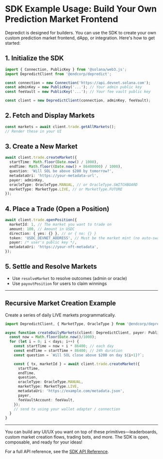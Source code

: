 # SDK Example Usage: Build Your Own Prediction Market Frontend

Depredict is designed for builders. You can use the SDK to create your own custom prediction market frontend, dApp, or integration. Here's how to get started:

## 1. Initialize the SDK

```typescript
import { Connection, PublicKey } from '@solana/web3.js';
import DepredictClient from '@endcorp/depredict';

const connection = new Connection('https://api.devnet.solana.com');
const adminKey = new PublicKey('...'); // Your admin public key
const feeVault = new PublicKey('...'); // Your fee vault public key

const client = new DepredictClient(connection, adminKey, feeVault);
```

## 2. Fetch and Display Markets

```typescript
const markets = await client.trade.getAllMarkets();
// Render these in your UI
```

## 3. Create a New Market

```typescript
await client.trade.createMarket({
  startTime: Math.floor(Date.now() / 1000),
  endTime: Math.floor((Date.now() + 86400000) / 1000),
  question: 'Will SOL be above $200 by tomorrow?',
  metadataUri: 'https://your-metadata-url',
  payer: adminKey,
  oracleType: OracleType.MANUAL, // or OracleType.SWITCHBOARD
  marketType: MarketType.LIVE, // or MarketType.FUTURE
});
```

## 4. Place a Trade (Open a Position)

```typescript
await client.trade.openPosition({
  marketId: 1, // The market you want to trade on
  amount: 100, // Amount in USDC
  direction: { yes: {} }, // or { no: {} }
  token: 'USDC_DEVNET_ADDRESS', // Must be the market mint (no auto-swap yet)
  payer: /* user's public key */,
  metadataUri: 'https://your-nft-metadata',
});
```

## 5. Settle and Resolve Markets

- Use `resolveMarket` to resolve outcomes (admin or oracle)
- Use `payoutPosition` for users to claim winnings

---

## Recursive Market Creation Example

Create a series of daily LIVE markets programmatically.

```typescript
import DepredictClient, { MarketType, OracleType } from '@endcorp/depredict';

async function createDailyMarkets(client: DepredictClient, payer: PublicKey, days = 7) {
  const now = Math.floor(Date.now()/1000);
  for (let i = 0; i < days; i++) {
    const startTime = now + i * 86400; // each day
    const endTime = startTime + 86400; // 24h duration
    const question = `Will SOL close above $200 on day ${i+1}?`;

    const { tx, marketId } = await client.trade.createMarket({
      startTime,
      endTime,
      question,
      oracleType: OracleType.MANUAL,
      marketType: MarketType.LIVE,
      metadataUri: 'https://example.com/metadata.json',
      payer,
      feeVaultAccount: feeVault,
    });
    // send tx using your wallet adapter / connection
  }
}
```

---

You can build any UI/UX you want on top of these primitives—leaderboards, custom market creation flows, trading bots, and more. The SDK is open, composable, and ready for your ideas!

For a full API reference, see the [SDK API Reference](/sdk-api). 